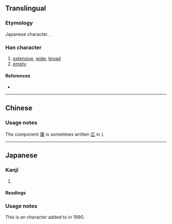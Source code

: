 {{also|曠|旷}}
{{character info/new}}
==Translingual==
{{Han simplified forms|曠|昿|旷|ex=y}}

===Etymology===
Japanese {{w|shinjitai}} character. {{Han simp|曠|f=廣|t=広}}.

===Han character===
{{Han char|rn=72|rad=日|as=05|sn=9|four=|canj=AII|ids=⿰日広}}

# [[extensive]], [[wide]], [[broad]]
# [[empty]]

====References====
* {{Han ref|kx=0494.181|hdz=21503.071|uh=663F|ud=26175}}

----

==Chinese==
{{zh-see|曠|v}}

===Usage notes===
The component [[廣]] is sometimes written [[広]] in {{w|Chinese calligraphy}} ({{w|Cursive script (East Asia)|cursive style)}}.

----

==Japanese==
{{ja-kanji forms|昿|曠}}

===Kanji===
{{ja-kanji|grade=|rs=日05|kyu=曠}}

# {{defn|lang=ja|sort=日05}}

====Readings====
{{ja-readings
|goon=こう<くわう
|kanon=こう<くわう
|kun=あら-, あき-らか, むな-し.い, ひろ-い
}}

===Usage notes===
This is an {{w|extended shinjitai}} character added to {{w|JIS X 0208}} in 1990.